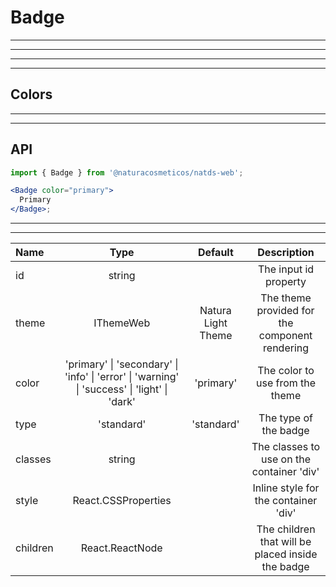 
# Badge

---
---
---
---

## Colors

<Provider theme={themes.natura.light}>
  <ComponentWithLabel componentList={colors} />
</Provider>

---
---

## API

```jsx highlight-line="2"
import { Badge } from '@naturacosmeticos/natds-web';

<Badge color="primary">
  Primary
</Badge>;
```

---
---

| Name                      | Type                                            | Default                               | Description
| :--                       | :-:                                             | :-:                                   | :-:
| id                        | string                                          |                                       | The input id property
| theme                     | IThemeWeb                                       | Natura Light Theme                    | The theme provided for the component rendering
| color                     | 'primary' \| 'secondary' \| 'info' \| 'error' \| 'warning' \| 'success' \| 'light' \| 'dark' | 'primary' | The color to use from the theme
| type                      | 'standard'                                      | 'standard'                            | The type of the badge
| classes                   | string                                          |                                       | The classes to use on the container 'div'
| style                     | React.CSSProperties                             |                                       | Inline style for the container 'div'
| children                  | React.ReactNode                                 |                                       | The children that will be placed inside the badge
